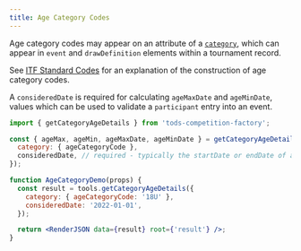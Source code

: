 ```yaml
---
title: Age Category Codes
---
```


Age category codes may appear on an attribute of a [`category`](../types/typedefs/#generic), which can appear in `event` and `drawDefinition` elements within a tournament record.

See [ITF Standard Codes](https://itftennis.atlassian.net/wiki/spaces/TODS/pages/1272840305/Standard+Codes) for an explanation of the construction of age category codes.

A `consideredDate` is required for calculating `ageMaxDate` and `ageMinDate`, values which can be used to validate a `participant` entry into an event.

```js
import { getCategoryAgeDetails } from 'tods-competition-factory';

const { ageMax, ageMin, ageMaxDate, ageMinDate } = getCategoryAgeDetails({
  category: { ageCategoryCode },
  consideredDate, // required - typically the startDate or endDate of a tournament
});
```

```jsx live
function AgeCategoryDemo(props) {
  const result = tools.getCategoryAgeDetails({
    category: { ageCategoryCode: '18U' },
    consideredDate: '2022-01-01',
  });

  return <RenderJSON data={result} root={'result'} />;
}
```
